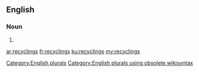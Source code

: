 ==English==

===Noun===
{{head|en}}

# {{plural of|recycling}}

[[Category:English plurals]][[Category:English plurals using obsolete wikisyntax]]

[[ar:recyclings]]
[[fr:recyclings]]
[[ku:recyclings]]
[[my:recyclings]]
